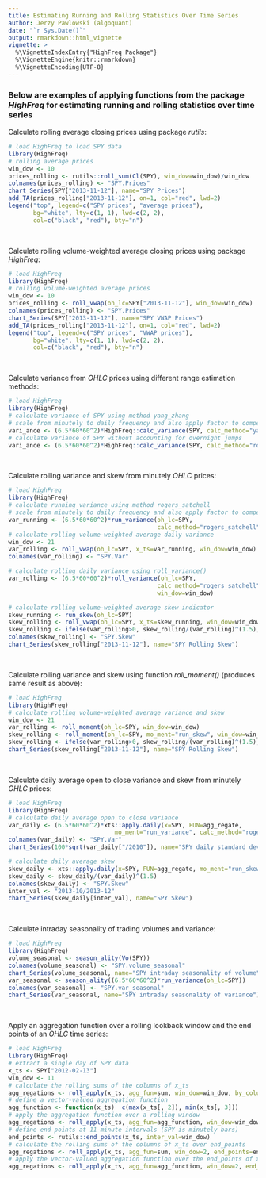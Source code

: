 ```yaml
---
title: Estimating Running and Rolling Statistics Over Time Series
author: Jerzy Pawlowski (algoquant)
date: "`r Sys.Date()`"
output: rmarkdown::html_vignette
vignette: >
  %\VignetteIndexEntry{"HighFreq Package"}
  %\VignetteEngine{knitr::rmarkdown}
  %\VignetteEncoding{UTF-8}
---
```


### Below are examples of applying functions from the package *HighFreq* for estimating running and rolling statistics over time series


Calculate rolling average closing prices using package *rutils*:
```r
# load HighFreq to load SPY data
library(HighFreq)
# rolling average prices
win_dow <- 10
prices_rolling <- rutils::roll_sum(Cl(SPY), win_dow=win_dow)/win_dow
colnames(prices_rolling) <- "SPY.Prices"
chart_Series(SPY["2013-11-12"], name="SPY Prices")
add_TA(prices_rolling["2013-11-12"], on=1, col="red", lwd=2)
legend("top", legend=c("SPY prices", "average prices"), 
       bg="white", lty=c(1, 1), lwd=c(2, 2), 
       col=c("black", "red"), bty="n")
```
<br>


Calculate rolling volume-weighted average closing prices using package *HighFreq*:
```r
# load HighFreq
library(HighFreq)
# rolling volume-weighted average prices
win_dow <- 10
prices_rolling <- roll_vwap(oh_lc=SPY["2013-11-12"], win_dow=win_dow)
colnames(prices_rolling) <- "SPY.Prices"
chart_Series(SPY["2013-11-12"], name="SPY VWAP Prices")
add_TA(prices_rolling["2013-11-12"], on=1, col="red", lwd=2)
legend("top", legend=c("SPY prices", "VWAP prices"), 
       bg="white", lty=c(1, 1), lwd=c(2, 2), 
       col=c("black", "red"), bty="n")
```
<br>


Calculate variance from *OHLC* prices using different range estimation methods:
```r
# load HighFreq
library(HighFreq)
# calculate variance of SPY using method yang_zhang
# scale from minutely to daily frequency and also apply factor to compensate for secondly units
vari_ance <- (6.5*60*60^2)*HighFreq::calc_variance(SPY, calc_method="yang_zhang")
# calculate variance of SPY without accounting for overnight jumps
vari_ance <- (6.5*60*60^2)*HighFreq::calc_variance(SPY, calc_method="rogers_satchell")
```
<br>


Calculate rolling variance and skew from minutely *OHLC* prices:
```r
# load HighFreq
library(HighFreq)
# calculate running variance using method rogers_satchell
# scale from minutely to daily frequency and also apply factor to compensate for secondly units
var_running <- (6.5*60*60^2)*run_variance(oh_lc=SPY, 
                                          calc_method="rogers_satchell")
# calculate rolling volume-weighted average daily variance
win_dow <- 21
var_rolling <- roll_vwap(oh_lc=SPY, x_ts=var_running, win_dow=win_dow)
colnames(var_rolling) <- "SPY.Var"

# calculate rolling daily variance using roll_variance()
var_rolling <- (6.5*60*60^2)*roll_variance(oh_lc=SPY, 
                                          calc_method="rogers_satchell", 
                                          win_dow=win_dow)

# calculate rolling volume-weighted average skew indicator
skew_running <- run_skew(oh_lc=SPY)
skew_rolling <- roll_vwap(oh_lc=SPY, x_ts=skew_running, win_dow=win_dow)
skew_rolling <- ifelse(var_rolling>0, skew_rolling/(var_rolling)^(1.5), 0)
colnames(skew_rolling) <- "SPY.Skew"
chart_Series(skew_rolling["2013-11-12"], name="SPY Rolling Skew")
```
<br>


Calculate rolling variance and skew using function *roll_moment()* (produces same result as above):
```r
# load HighFreq
library(HighFreq)
# calculate rolling volume-weighted average variance and skew
win_dow <- 21
var_rolling <- roll_moment(oh_lc=SPY, win_dow=win_dow)
skew_rolling <- roll_moment(oh_lc=SPY, mo_ment="run_skew", win_dow=win_dow)
skew_rolling <- ifelse(var_rolling>0, skew_rolling/(var_rolling)^(1.5), 0)
chart_Series(skew_rolling["2013-11-12"], name="SPY Rolling Skew")
```
<br>


Calculate daily average open to close variance and skew from minutely *OHLC* prices:
```r
# load HighFreq
library(HighFreq)
# calculate daily average open to close variance
var_daily <- (6.5*60*60^2)*xts::apply.daily(x=SPY, FUN=agg_regate, 
                              mo_ment="run_variance", calc_method="rogers_satchell")
colnames(var_daily) <- "SPY.Var"
chart_Series(100*sqrt(var_daily["/2010"]), name="SPY daily standard deviation")

# calculate daily average skew
skew_daily <- xts::apply.daily(x=SPY, FUN=agg_regate, mo_ment="run_skew")
skew_daily <- skew_daily/(var_daily)^(1.5)
colnames(skew_daily) <- "SPY.Skew"
inter_val <- "2013-10/2013-12"
chart_Series(skew_daily[inter_val], name="SPY Skew")
```
<br>


Calculate intraday seasonality of trading volumes and variance:
```r
# load HighFreq
library(HighFreq)
volume_seasonal <- season_ality(Vo(SPY))
colnames(volume_seasonal) <- "SPY.volume_seasonal"
chart_Series(volume_seasonal, name="SPY intraday seasonality of volume")
var_seasonal <- season_ality((6.5*60*60^2)*run_variance(oh_lc=SPY))
colnames(var_seasonal) <- "SPY.var_seasonal"
chart_Series(var_seasonal, name="SPY intraday seasonality of variance")
```
<br>


Apply an aggregation function over a rolling lookback window and the end points of an *OHLC* time series:
```r
# load HighFreq
library(HighFreq)
# extract a single day of SPY data
x_ts <- SPY["2012-02-13"]
win_dow <- 11
# calculate the rolling sums of the columns of x_ts
agg_regations <- roll_apply(x_ts, agg_fun=sum, win_dow=win_dow, by_columns=TRUE)
# define a vector-valued aggregation function
agg_function <- function(x_ts)  c(max(x_ts[, 2]), min(x_ts[, 3]))
# apply the aggregation function over a rolling window
agg_regations <- roll_apply(x_ts, agg_fun=agg_function, win_dow=win_dow)
# define end points at 11-minute intervals (SPY is minutely bars)
end_points <- rutils::end_points(x_ts, inter_val=win_dow)
# calculate the rolling sums of the columns of x_ts over end_points
agg_regations <- roll_apply(x_ts, agg_fun=sum, win_dow=2, end_points=end_points, by_columns=TRUE)
# apply the vector-valued aggregation function over the end_points of x_ts
agg_regations <- roll_apply(x_ts, agg_fun=agg_function, win_dow=2, end_points=end_points)
```
<br>


